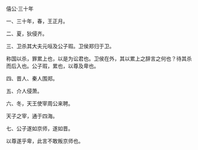 

僖公·三十年

一、三十年，春，王正月。

二、夏，狄侵齐。

三、卫杀其大夫元咺及公子瑕。卫侯郑归于卫。

称国以杀，罪累上也，以是为讼君也。卫侯在外，其以累上之辞言之何也？待其杀而后入也。公子瑕，累也，以尊及卑也。

四、晋人、秦人围郑。

五、介人侵萧。

六、冬，天王使宰周公来聘。

天子之宰，通于四海。

七、公子遂如京师，遂如晋。

以尊遂乎卑，此言不敢叛京师也。

